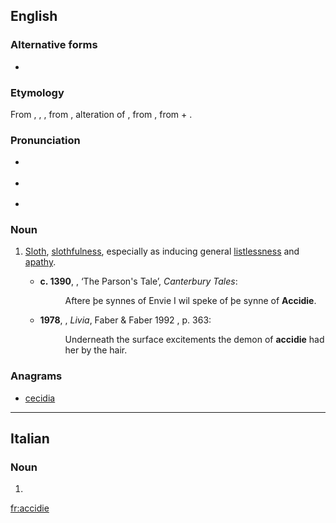 ==English==

===Alternative forms===
* {{l|en|acedia}}

===Etymology===
From {{etyl|xno|en}} {{term|accidie|lang=fro}}, {{etyl|fro|en}} {{term|accide|lang=fro}}, {{term|accidie|lang=fro}}, from {{etyl|LL.|en}} {{term/t|la|accīdia}}, alteration of {{term/t|la|acēdia||sloth, torpor}}, from {{etyl|grc|en}} {{term|ἀκήδεια||indifference|tr=akēdeia|lang=grc|sc=polytonic}}, from {{term|ἀ-||not|tr=a-|lang=grc|sc=polytonic}} + {{term|κῆδος||care|tr=kēdos|lang=grc|sc=polytonic}}.

===Pronunciation===
* {{a|UK}} {{IPA|/ˈæksɪdi/}}
* {{a|US}} {{IPA|/ˈæk.sə.di/}}
* {{audio|Accidie US.ogg|Audio (U.S.A.)}}

===Noun===
{{en-noun|-}}

# {{context|now|_|literary|lang=en}} [[sloth|Sloth]], [[slothfulness]], especially as inducing general [[listlessness]] and [[apathy]]. {{defdate|from 13th c.}}
#* '''c. 1390''', {{w|Geoffrey Chaucer}}, ‘The Parson's Tale’, ''Canterbury Tales'':
#*: Aftere þe synnes of Envie I wil speke of þe synne of '''Accidie'''.
#* '''1978''', {{w|Lawrence Durrell}}, ''Livia'', Faber & Faber 1992 {{qualifier|Avignon Quintet}}, p. 363:
#*: Underneath the surface excitements the demon of '''accidie''' had her by the hair.

===Anagrams===
* [[cecidia#English|cecidia]]

----

==Italian==

===Noun===
{{head|it|plural}}

# {{plural of|accidia|lang=it}}

[[fr:accidie]]